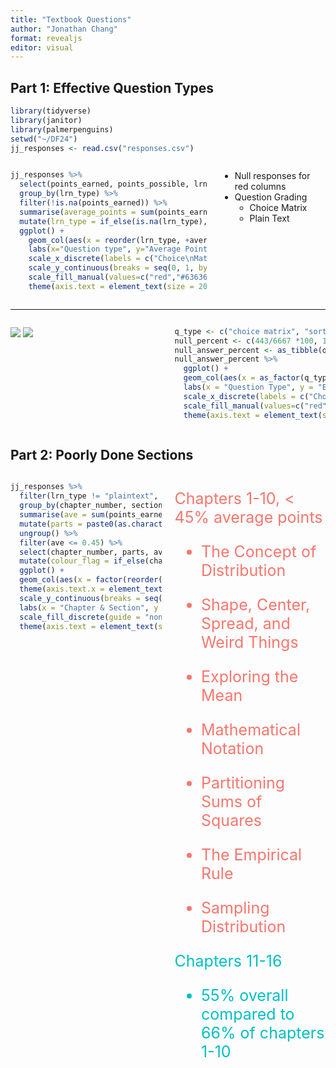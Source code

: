 ```yaml
---
title: "Textbook Questions"
author: "Jonathan Chang"
format: revealjs
editor: visual
---
```


## Part 1: Effective Question Types

```r
library(tidyverse)
library(janitor)
library(palmerpenguins)
setwd("~/DF24")
jj_responses <- read.csv("responses.csv")

```

::: columns
::: {.column width="65%"}
```r
jj_responses %>%
  select(points_earned, points_possible, lrn_type, chapter_number) %>% 
  group_by(lrn_type) %>% 
  filter(!is.na(points_earned)) %>% 
  summarise(average_points = sum(points_earned, na.rm = TRUE)/sum(points_possible, na.rm = TRUE)) %>%
  mutate(lrn_type = if_else(is.na(lrn_type), "Code", lrn_type)) %>% 
  ggplot() +
    geom_col(aes(x = reorder(lrn_type, +average_points), y = average_points, fill = reorder(lrn_type, +average_points))) + 
    labs(x="Question type", y="Average Points (%)") + 
    scale_x_discrete(labels = c("Choice\nMatrix", "Short\nText", "Sort\nList", "Image\nclose\nAssociation", "R Code", "Multi\nChoice\nQs", "Close\nAssoc.", "Formulae", "Assoc.", "Plain\nText")) +
    scale_y_continuous(breaks = seq(0, 1, by = 0.1)) +
    scale_fill_manual(values=c("red","#636363","red","red","red","#636363","#636363","red","#636363","cyan"), guide = "none") + 
    theme(axis.text = element_text(size = 20), axis.title = element_text(size = 36))
```
:::

::: {.column width="35%"}
-   Null responses for red columns
-   Question Grading
    -   Choice Matrix
    -   Plain Text
:::
:::

------------------------------------------------------------------------

::: columns
::: {.column width="50%"}
![](fig2.png) ![](fig4.png)
:::

::: {.column width="50%"}
```r
q_type <- c("choice matrix", "sort list", "image association", "code", "Formula")
null_percent <- c(443/6667 *100, 192/1311 *100, 70/2384 *100, 13232/383174 *100, 5/389 *100)
null_answer_percent <- as_tibble(q_type, null_percent)
null_answer_percent %>% 
  ggplot() +
  geom_col(aes(x = as_factor(q_type), y = null_percent, fill = q_type)) + 
  labs(x = "Question Type", y = "Empty answers (%)") + 
  scale_x_discrete(labels = c("Choice\nMatrix", "Sort\nList", "Assoc.", "R Code", "Formulae")) +
  scale_fill_manual(values=c("red","red","red","red","red"), guide = "none") +
  theme(axis.text = element_text(size = 24), axis.title = element_text(size = 36))
```
:::
:::

## Part 2: Poorly Done Sections

::: columns
::: {.column width="50%"}
```r
jj_responses %>% 
  filter(lrn_type != "plaintext", !is.na(points_earned), !is.na(points_possible)) %>% 
  group_by(chapter_number, section_number, review_flag) %>% 
  summarise(ave = sum(points_earned)/sum(points_possible)) %>% 
  mutate(parts = paste0(as.character(chapter_number), ".", as.character(section_number))) %>%
  ungroup() %>% 
  filter(ave <= 0.45) %>% 
  select(chapter_number, parts, ave, review_flag) %>%
  mutate(colour_flag = if_else(chapter_number > 13, TRUE, FALSE)) %>% 
  ggplot() +
  geom_col(aes(x = factor(reorder(parts, +ave)), y = ave, fill = colour_flag)) +
  theme(axis.text.x = element_text(angle = 90)) +
  scale_y_continuous(breaks = seq(0, 1, by = 0.1)) +
  labs(x = "Chapter & Section", y = "Average Mark (%)") +
  scale_fill_discrete(guide = "none") + 
  theme(axis.text = element_text(size = 20), axis.title = element_text(size = 36))
```
:::

::: {.column width="50%"}
::: {style="font-size: 25px"}
::: {style="color: #F8766D"}
Chapters 1-10, \< 45% average points

-   The Concept of Distribution

-   Shape, Center, Spread, and Weird Things

-   Exploring the Mean

-   Mathematical Notation

-   Partitioning Sums of Squares

-   The Empirical Rule

-   Sampling Distribution
:::

::: {style="color: #02BFC4"}
Chapters 11-16

-   55% overall compared to 66% of chapters 1-10
:::
:::
:::
:::
